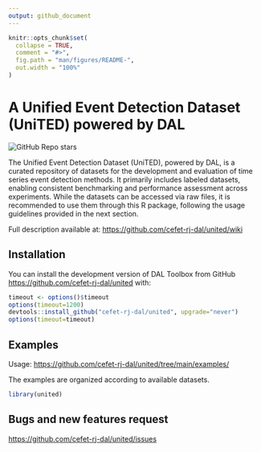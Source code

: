```yaml
---
output: github_document
---
```


<!-- README.md is generated from README.Rmd. Please edit that file -->

```r
knitr::opts_chunk$set(
  collapse = TRUE,
  comment = "#>",
  fig.path = "man/figures/README-",
  out.width = "100%"
)
```

# A Unified Event Detection Dataset (UniTED) powered by DAL

<!-- badges: start -->
![GitHub Repo stars](https://github.com/cefet-rj-dal/united)
<!-- badges: end -->


The Unified Event Detection Dataset (UniTED), powered by DAL, 
is a curated repository of datasets for the development and evaluation 
of time series event detection methods. It primarily includes labeled datasets, 
enabling consistent benchmarking and performance assessment across experiments. 
While the datasets can be accessed via raw files, 
it is recommended to use them through this R package, 
following the usage guidelines provided in the next section.

Full description available at: <https://github.com/cefet-rj-dal/united/wiki> 

## Installation

<!--
The latest version of DAL Toolbox at CRAN is available at:
<https://CRAN.R-project.org/package=united>

You can install the stable version of DAL Toolbox from CRAN with:

``` r
install.packages("united")
```
-->


You can install the development version of DAL Toolbox from GitHub [https://github.com/cefet-rj-dal/united](https://github.com/cefet-rj-dal/united) with:

``` r
timeout <- options()$timeout
options(timeout=1200)
devtools::install_github("cefet-rj-dal/united", upgrade="never")
options(timeout=timeout)
```
## Examples

Usage: <https://github.com/cefet-rj-dal/united/tree/main/examples/>


The examples are organized according to available datasets. 


```r
library(united)
```


## Bugs and new features request
<https://github.com/cefet-rj-dal/united/issues>


